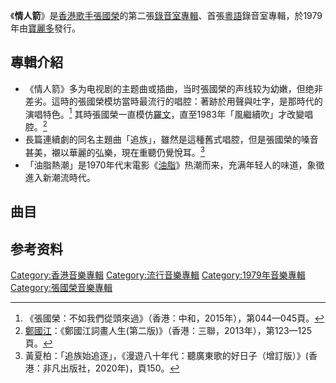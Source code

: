 {{Album infobox | <!-- See Wikipedia:WikiProject_Albums -->
|  Name        = 情人箭
|  Type        = [[專輯|專輯]]
|  Artist      = [[張國榮|張國榮]]
|  Cover       = 情人箭.jpg
|  Background  = 
|  Released    = 1979年<br/>2003年5月7日（情人箭 & Day Dreamin' 2CD）<br/>2004年8月26日（復黑版）
|  Recorded    = 
|  Genre       = [[粵語流行音樂|粵語流行音樂]]
|  Label       = [[寶麗金|寶麗多]]
|  Language    = [[粵語|粵語]]
|  Producer    = [[鄧錫泉|鄧錫泉]]、[[關維麟|關維麟]]、J.Herbert
|  Last album  = [[Day_Dreamin'|Day Dreamin']]<br/>（1978）
|  This album  = '''情人箭'''<br/>（1979）
|  Next album  = [[風繼續吹|風繼續吹]]<br/>（1983）
}}

《'''情人箭'''》是[[香港|香港]][[歌手|歌手]][[張國榮|張國榮]]的第二張[[錄音室專輯|錄音室專輯]]、首張[[粵語|粵語]]錄音室專輯，於1979年由[[寶麗金|寶麗多]]發行。

== 專輯介紹 ==
*《情人箭》多为电视剧的主题曲或插曲，当时張國榮的声线较为幼嫩，但绝非差劣。這時的張國榮模坊當時最流行的唱腔：著跡於用聲與吐字，是那時代的演唱特色。<ref>《張國榮：不如我們從頭來過》（香港：中和，2015年），第044—045頁。</ref> 其時張國榮一直模仿[[羅文|羅文]]，直至1983年「風繼續吹」才改變唱腔。<ref>[[鄭國江|鄭國江]]：《鄭國江詞畫人生(第二版)》（香港：三聯，2013年），第123—125頁。</ref>
*長篇連續劇的同名主題曲「追族」，雖然是這種舊式唱腔，但是張國榮的嗓音甚美，襯以華麗的弘樂，現在重聽仍覺悅耳。<ref>黃夏柏：「追族始追逐」，《漫遊八十年代：聽廣東歌的好日子（增訂版）》(香港：非凡出版社，2020年)，頁150。</ref>
*「油脂熱潮」是1970年代末電影《[[油脂_(電影)|油脂]]》热潮而来，充满年轻人的味道，象徵進入新潮流時代。

== 曲目 ==
{{Track listing
| collapsed = 
| headline = A面
| font_size = 
| total_length = 

| all_writing = 
| all_note = 

| extra_column =

| title1          = 油脂熱潮
| note1           =
| longnote1           = 改編自Boney M的《One Way Ticket》
| lyrics1         = [[盧國沾|盧國沾]]
| music1          = Hank Hunter、Jack Keller
| arranger1          = 
| producer1          = 
| extra1          = 
| length1         = 

| title2          = 三歲仔
| note2           =
| longnote2           = 
| lyrics2         = 盧國沾
| music2          = David Gates
| arranger2          = 
| producer2         = 
| extra2          = 
| length2         = 

| title3          = 浣花洗劍錄
| note3           =[[浣花洗劍錄_(1978年電視劇)|同名電視劇]]主題曲
| longnote3           = 原唱者為[[李龍基|李龍基]]<br>
| lyrics3         = 盧國沾
| music3          = -{于}-粼
| arranger3          = 
| producer3          = 
| extra3          = 
| length3         = 

| title4          = 變色龍
| note4           = [[變色龍_(電視劇)|同名電視劇]]主題曲
| longnote4           = 原唱者為[[關正傑|關正傑]]
| lyrics4         = 盧國沾
| music4          = [[黎小田|黎小田]]
| arranger4          = 
| producer4          = 
| extra4         = 
| length4         = 

| title5          = 大亨
| note5           = [[大亨_(電視劇)|同名電視劇]]主題曲
| longnote5           = 原唱者為[[徐小鳳|徐小鳳]]
| lyrics5         = [[黃霑|黃霑]]
| music5          = [[顧嘉煇|顧嘉煇]]
| arranger5          = 
| producer5          = 
| extra5          = 
| length5         = 

| title6          = 追族
| note6           =[[追族|同名電視劇]]主題曲
| longnote6           = 
| lyrics6         = 詹惠風
| music6          = 黎小田
| arranger6         = 
| producer6          = 
| extra6          = 
| length6         = 
}}
{{Track listing
| collapsed = 
| headline = B面
| font_size = 
| total_length = 

| all_writing = 
| all_note = 

| extra_column =

| title7          = 情人箭
| note7          =[[情人箭|同名電視劇]]主題曲
| longnote7           = 
| lyrics7         = 簫笙
| music7          = 黎小田
| arranger7          = 
| producer7         = 
| extra7          = 
| length7         = 

| title8          = 你教我點好？
| note8           =
| longnote8           = 
| lyrics8         = 盧國沾
| music8          = Gregory Carroll、Doris Payne
| arranger8          = 
| producer8          = 
| extra8          = 
| length8         = 

| title9          = 愛有萬萬千
| note9          =
| longnote9           = 
| lyrics9         = [[鄭國江|鄭國江]]
| music9          = [[大野克夫|大野克夫]]
| arranger9          = 
| producer9          = 
| extra9          = 
| length9         = 

| title10         = Thank You
| note10           = 英語
| longnote10           = 
| lyrics10        = Eugenio Ocampo、A. Morris
| music10         = Eugenio Ocampo、A. Morris
| arranger10          = 
| producer10          = 
| extra10          = 
| length10        = 

| title11         = 沈勝衣
| note11           =[[沈勝衣|同名電視劇]]主題曲
| longnote11           =
| lyrics11        = [[葉紹德|葉紹德]]
| music11         = -{于}-粦
| arranger11          = 
| producer11          = 
| extra11         = 
| length11        = 

| title12         = 大報復
| note12           =[[大報復_(電視劇)|同名電視劇]]主題曲
| longnote12           = 原唱者為[[鄭少秋|鄭少秋]]
| lyrics12        = 盧國沾
| music12         = 顧嘉煇
| arranger12          = 
| producer12          = 
| extra12         = 
| length12        = 
}}

== 参考资料 ==
<div class="references-small">
<references />
</div>

{{張國榮}}

[[Category:香港音樂專輯|Category:香港音樂專輯]]
[[Category:流行音樂專輯|Category:流行音樂專輯]]
[[Category:1979年音樂專輯|Category:1979年音樂專輯]]
[[Category:張國榮音樂專輯|Category:張國榮音樂專輯]]